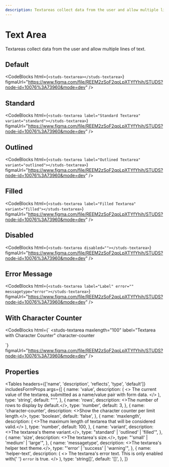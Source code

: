 ```yaml
---
description: Textareas collect data from the user and allow multiple lines of text.
---
```


# Text Area

<HeaderComponent
  htmlTag="studs-textarea"
  jsxTag="StudsTextarea"
  version="Since 2.0"
  status="Draft"
  urlGithub="inputs/textarea.ts"
  urlStrbook="studs-inputs-textarea--docs"
/>

Textareas collect data from the user and allow multiple lines of text.

## Default

<ResizerFeatures>
  <studs-textarea></studs-textarea>
</ResizerFeatures>

<CodeBlocks
  html={`
<studs-textarea></studs-textarea>
  `}
  figmaUrl="https://www.figma.com/file/REEM2zSoF2qoLpXTYfYhih/STUDS?node-id=10076%3A73960&mode=dev"
/>

## Standard

<ResizerFeatures>
  <studs-textarea label="Standard Textarea" variant="standard"></studs-textarea>
</ResizerFeatures>

<CodeBlocks
  html={`
<studs-textarea label="Standard Textarea" variant="standard"></studs-textarea>
  `}
  figmaUrl="https://www.figma.com/file/REEM2zSoF2qoLpXTYfYhih/STUDS?node-id=10076%3A73960&mode=dev"
/>

## Outlined

<ResizerFeatures>
  <studs-textarea label="Outlined Textarea" variant="outlined"></studs-textarea>
</ResizerFeatures>

<CodeBlocks
  html={`
<studs-textarea label="Outlined Textarea" variant="outlined"></studs-textarea>
  `}
  figmaUrl="https://www.figma.com/file/REEM2zSoF2qoLpXTYfYhih/STUDS?node-id=10076%3A73960&mode=dev"
/>

## Filled

<ResizerFeatures>
  <studs-textarea label="Filled Textarea" variant="filled"></studs-textarea>
</ResizerFeatures>

<CodeBlocks
  html={`
<studs-textarea label="Filled Textarea" variant="filled"></studs-textarea>
  `}
  figmaUrl="https://www.figma.com/file/REEM2zSoF2qoLpXTYfYhih/STUDS?node-id=10076%3A73960&mode=dev"
/>

## Disabled

<ResizerFeatures>
  <studs-textarea disabled=""></studs-textarea>
</ResizerFeatures>

<CodeBlocks
  html={`
<studs-textarea disabled=""></studs-textarea>
  `}
  figmaUrl="https://www.figma.com/file/REEM2zSoF2qoLpXTYfYhih/STUDS?node-id=10076%3A73960&mode=dev"
/>

## Error Message

<ResizerFeatures>
  <studs-textarea label="Label" error="" messagetype="error"></studs-textarea>
</ResizerFeatures>

<CodeBlocks
  html={`
<studs-textarea label="Label" error="" messagetype="error"></studs-textarea>
  `}
  figmaUrl="https://www.figma.com/file/REEM2zSoF2qoLpXTYfYhih/STUDS?node-id=10076%3A73960&mode=dev"
/>

## With Character Counter

<ResizerFeatures>
  <studs-textarea
    maxlength="100"
    label="Textarea with Character Counter"
    character-counter
  ></studs-textarea>
</ResizerFeatures>

<CodeBlocks
  html={`
<studs-textarea
  maxlength="100"
  label="Textarea with Character Counter"
  character-counter
></studs-textarea>
  `}
  figmaUrl="https://www.figma.com/file/REEM2zSoF2qoLpXTYfYhih/STUDS?node-id=10076%3A73960&mode=dev"
/>

## Properties

<Tables
  headers={['name', 'description', 'reflects', 'type', 'default']}
  includesFormProps
  args={[
    {
      name: 'value',
      description: (
        <>
          The current value of the textarea, submitted as a name/value pair with
          form data.
        </>
      ),
      type: 'string',
      default: "''",
    },
    {
      name: 'rows',
      description: <>The number of rows to display by default.</>,
      type: 'number',
      default: 3,
    },
    {
      name: 'character-counter',
      description: <>Show the character counter per limit length.</>,
      type: 'boolean',
      default: 'false',
    },
    {
      name: 'maxlength',
      description: (
        <>The maximum length of textarea that will be considered valid.</>
      ),
      type: 'number',
      default: 100,
    },
    {
      name: 'variant',
      description: <>The textarea's theme variant.</>,
      type: "standard' | 'outlined' | 'filled'",
    },
    {
      name: 'size',
      description: <>The textarea's size.</>,
      type: "'small' | 'medium' | 'large'",
    },
    {
      name: 'messagetype',
      description: <>The textarea's helper text theme.</>,
      type: "'error' | 'success' | 'warning'",
    },
    {
      name: 'helper-text',
      description: (
        <>
          The textarea's error text. This is only enabled with{' '}
          <code>error</code> is true.
        </>
      ),
      type: 'string[]',
      default: '[]',
    },
  ]}
></Tables>
